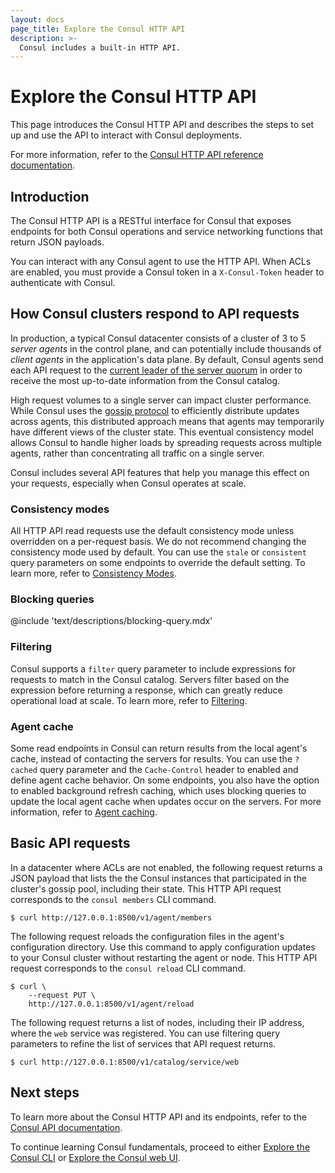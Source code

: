```yaml
---
layout: docs
page_title: Explore the Consul HTTP API
description: >-
  Consul includes a built-in HTTP API.
---
```


# Explore the Consul HTTP API

This page introduces the Consul HTTP API and describes the steps to set up and use the API to interact with Consul deployments.

For more information, refer to the [Consul HTTP API reference documentation](/consul/api-docs).

## Introduction

The Consul HTTP API is a RESTful interface for Consul that exposes endpoints for both Consul operations and service networking functions that return JSON payloads.

You can interact with any Consul agent to use the HTTP API. When ACLs are enabled, you must provide a Consul token in a `X-Consul-Token` header to authenticate with Consul.

## How Consul clusters respond to API requests

In production, a typical Consul datacenter consists of a cluster of 3 to 5 _server agents_ in the control plane, and can potentially include thousands of _client agents_ in the application's data plane. By default, Consul agents send each API request to the [current leader of the server quorum](/consul/docs/concept/consensus) in order to receive the most up-to-date information from the Consul catalog.

High request volumes to a single server can impact cluster performance. While Consul uses the [gossip protocol](/consul/docs/concept/gossip) to efficiently distribute updates across agents, this distributed approach means that agents may temporarily have different views of the cluster state. This eventual consistency model allows Consul to handle higher loads by spreading requests across multiple agents, rather than concentrating all traffic on a single server.

Consul includes several API features that help you manage this effect on your requests, especially when Consul operates at scale.

### Consistency modes

All HTTP API read requests use the default consistency mode unless overridden on a per-request basis. We do not recommend changing the consistency mode used by default. You can use the `stale` or `consistent` query parameters on some endpoints to override the default setting. To learn more, refer to [Consistency Modes](/consul/api-docs/features/consistency).

### Blocking queries

@include 'text/descriptions/blocking-query.mdx'

### Filtering

Consul supports a `filter` query parameter to include expressions for requests to match in the Consul catalog. Servers filter based on the expression before returning a response, which can greatly reduce operational load at scale. To learn more, refer to [Filtering](/consul/api-docs/features/filtering).

### Agent cache

Some read endpoints in Consul can return results from the local agent's cache, instead of contacting the servers for results. You can use the `?cached` query parameter and the `Cache-Control` header to enabled and define agent cache behavior. On some endpoints, you also have the option to enabled background refresh caching, which uses blocking queries to update the local agent cache when updates occur on the servers. For more information, refer to [Agent caching](/consul/api-docs/features/caching).

## Basic API requests

In a datacenter where ACLs are not enabled, the following request returns a JSON payload that lists the the Consul instances that participated in the cluster's gossip pool, including their state. This HTTP API request corresponds to the `consul members` CLI command.

```shell-session
$ curl http://127.0.0.1:8500/v1/agent/members
```

The following request reloads the configuration files in the agent's configuration directory. Use this command to apply configuration updates to your Consul cluster without restarting the agent or node. This HTTP API request corresponds to the `consul reload` CLI command.

```shell-session
$ curl \
    --request PUT \
    http://127.0.0.1:8500/v1/agent/reload
```

The following request returns a list of nodes, including their IP address, where the `web` service was registered. You can use filtering query parameters to refine the list of services that API request returns.

```shell-session
$ curl http://127.0.0.1:8500/v1/catalog/service/web
```

## Next steps

To learn more about the Consul HTTP API and its endpoints, refer to the [Consul API documentation](/consul/api-docs).

To continue learning Consul fundamentals, proceed to either [Explore the Consul CLI](/consul/docs/fundamentals/interface/cli) or [Explore the Consul web UI](/consul/docs/fundamentals/interface/ui).